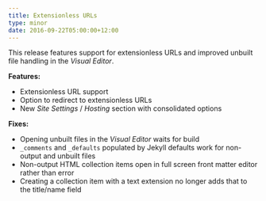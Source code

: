 ```yaml
---
title: Extensionless URLs
type: minor
date: 2016-09-22T05:00:00+12:00
---
```


This release features support for extensionless URLs and improved unbuilt file handling in the *Visual Editor*.

**Features:**

* Extensionless URL support
* Option to redirect to extensionless URLs
* New *Site Settings* / *Hosting* section with consolidated options

**Fixes:**

* Opening unbuilt files in the *Visual Editor* waits for build
* `_comments` and `_defaults` populated by Jekyll defaults work for non-output and unbuilt files
* Non-output HTML collection items open in full screen front matter editor rather than error
* Creating a collection item with a text extension no longer adds that to the title/name field
